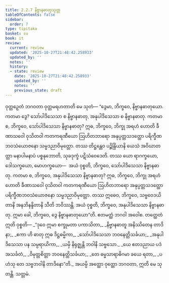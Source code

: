 ```yaml
---
title: 2.2.7 နိဗ္ဗာနဓာတုသုတ္တ
tableOfContents: false
sidebar:
  order: 7
type: tipitaka
basket: su
book: it
review:
  current: review
  updated: '2025-10-27T21:48:42.258933'
  updated_by: ''
  notes: ''
  history:
  - state: review
    date: '2025-10-27T21:48:42.258933'
    updated_by: ''
    notes: ''
    previous_state: draft
---
```



<ReviewStatus review={frontmatter.review} showDetails={true} />

<HypothesisAnnotation frontmatter={frontmatter} />

<DynamicBreadcrumb />

<Division number="44" book="it" e="ch" v="18" p="220">

<Paragraph number="279" book="it">
ဝုတ္တဉှေတံ ဘဂဝတာ ဝုတ္တမရဟတာတိ မေ သုတံ—
</Paragraph>

<Paragraph number="280" book="it">
“ဒွေမာ, ဘိက္ခဝေ, နိဗ္ဗာနဓာတုယော. ကတမာ ဒွေ? သော်ပါဒိသေသာ စ နိဗ္ဗာနဓာတု, အနုပါဒိသေသာ စ နိဗ္ဗာနဓာတု.
</Paragraph>

<Paragraph number="281" book="it">
ကတမာ စ, ဘိက္ခဝေ, သော်ပါဒိသေသာ နိဗ္ဗာနဓာတု? ဣဓ, ဘိက္ခဝေ, ဘိက္ခု အရဟံ ဟောတိ ခီဏာသဝေါ ဝုသိတဝါ ကတကရဏီယော ဩဟိတဘာရော အနုပ္ပတ္တသဒတ္ထော ပရိက္ခီဏဘဝသံယောဇနော သမ္မဒညာဝိမုတ္တော. တဿ တိဋ္ဌန္တေဝ ပဉ္စိန္ဒြိယာနိ ယေသံ အဝိဃာတတ္တာ မနာပါမနာပံ ပစ္စနုဘောတိ, သုခဒုက္ခံ ပဋိသံဝေဒေတိ. တဿ ယော ရာဂက္ခယော, ဒေါသက္ခယော, မောဟက္ခယော—  အယံ ဝုစ္စတိ, ဘိက္ခဝေ, သော်ပါဒိသေသာ နိဗ္ဗာနဓာတု.
</Paragraph>

<Paragraph number="282" book="it">
ကတမာ စ, ဘိက္ခဝေ, အနုပါဒိသေသာ နိဗ္ဗာနဓာတု? ဣဓ, ဘိက္ခဝေ, ဘိက္ခု အရဟံ ဟောတိ ခီဏာသဝေါ ဝုသိတဝါ ကတကရဏီယော ဩဟိတဘာရော အနုပ္ပတ္တသဒတ္ထော ပရိက္ခီဏဘဝသံယောဇနော သမ္မဒညာဝိမုတ္တော. တဿ ဣဓေဝ, ဘိက္ခဝေ, သဗ္ဗဝေဒယိတာနိ အနဘိနန္ဒိတာနိ သီတိ ဘဝိဿန္တိ. အယံ ဝုစ္စတိ, ဘိက္ခဝေ, အနုပါဒိသေသာ နိဗ္ဗာနဓာတု. ဣမာ ခေါ, ဘိက္ခဝေ, ဒွေ နိဗ္ဗာနဓာတုယော”တိ. ဧတမတ္ထံ ဘဂဝါ အဝေါစ. တတ္ထေတံ ဣတိ ဝုစ္စတိ—
</Paragraph>

<Paragraph number="283" type="verses" book="it">
_“ဒုဝေ ဣမာ စက္ခုမတာ ပကာသိတာ,_  
_နိဗ္ဗာနဓာတူ အနိဿိတေန တာဒိနာ;_  
_ဧကာ ဟိ ဓာတု ဣဓ ဒိဋ္ဌဓမ္မိကာ,_  
_သော်ပါဒိသေသာ ဘဝနေတ္တိသင်္ခယာ;_  
_အနုပါဒိသေသာ ပန သမ္ပရာယိကာ,_  
_ယမှိ နိရုဇ္ဈန္တိ ဘဝါနိ သဗ္ဗသော._  

</Paragraph>

<Paragraph number="284" type="verses" book="it">
_ယေ ဧတဒညာယ ပဒံ အသင်္ခတံ,_  
_ဝိမုတ္တစိတ္တာ ဘဝနေတ္တိသင်္ခယာ;_  
_တေ ဓမ္မသာရာဓိဂမာ ခယေ ရတာ,_  
_ပဟံသု တေ သဗ္ဗဘဝါနိ တာဒိနော”တိ._  

</Paragraph>

<Paragraph number="285" book="it">
အယမ္ပိ အတ္ထော ဝုတ္တော ဘဂဝတာ, ဣတိ မေ သုတန္တိ.

</Paragraph>
</Division>

<Paragraph number="286" type="center" book="it">
သတ္တမံ.
</Paragraph>
